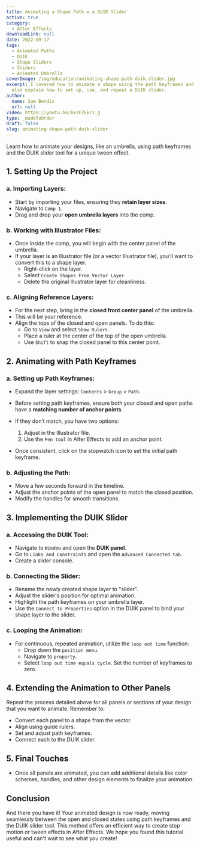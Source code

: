 ```yaml
---
title: Animating a Shape Path w a DUIK Slider
active: true
category: 
  - After Effects
downloadLink: null
date: 2022-09-17
tags:
  - Animated Paths
  - DUIK
  - Shape Sliders
  - Sliders
  - Animated Umbrella
coverImage: /img/education/animating-shape-path-duik-slider.jpg
excerpt: I covered how to animate a shape using the path keyframes and anchor points. I
  also explain how to set up, use, and repeat a DUIK slider.
author:
  name: Sam Bendix
  url: null
video: https://youtu.be/bksFZEkrJ_g
type: _madeToOrder
draft: false
slug: animating-shape-path-duik-slider
---
```

Learn how to animate your designs, like an umbrella, using path keyframes and the DUIK slider tool for a unique tween effect.

## **1. Setting Up the Project**

### **a. Importing Layers:**

- Start by importing your files, ensuring they **retain layer sizes**.
- Navigate to `Comp 1`.
- Drag and drop your **open umbrella layers** into the comp.
  
### **b. Working with Illustrator Files:**

- Once inside the comp, you will begin with the center panel of the umbrella.
- If your layer is an Illustrator file (or a vector Illustrator file), you'll want to convert this to a shape layer.
  - Right-click on the layer.
  - Select `Create Shapes From Vector Layer`.
  - Delete the original Illustrator layer for cleanliness.

### **c. Aligning Reference Layers:**

- For the next step, bring in the **closed front center panel** of the umbrella.
- This will be your reference.
- Align the tops of the closed and open panels. To do this:
  - Go to `View` and select `Show Rulers`.
  - Place a ruler at the center of the top of the open umbrella.
  - Use `Shift` to snap the closed panel to this center point.

## **2. Animating with Path Keyframes**

### **a. Setting up Path Keyframes:**

- Expand the layer settings: `Contents` > `Group` > `Path`.
- Before setting path keyframes, ensure both your closed and open paths have a **matching number of anchor points**.
- If they don’t match, you have two options:
  1. Adjust in the Illustrator file.
  2. Use the `Pen tool` in After Effects to add an anchor point.
  
- Once consistent, click on the stopwatch icon to set the initial path keyframe.
  
### **b. Adjusting the Path:**

- Move a few seconds forward in the timeline.
- Adjust the anchor points of the open panel to match the closed position.
- Modify the handles for smooth transitions.

## **3. Implementing the DUIK Slider**

### **a. Accessing the DUIK Tool:**

- Navigate to `Window` and open the **DUIK panel**.
- Go to `Links and Constraints` and open the `Advanced Connected tab`.
- Create a slider console. 

### **b. Connecting the Slider:**

- Rename the newly created shape layer to "slider".
- Adjust the slider's position for optimal animation.
- Highlight the path keyframes on your umbrella layer.
- Use the `Connect to Properties` option in the DUIK panel to bind your shape layer to the slider.
  
### **c. Looping the Animation:**

- For continuous, repeated animation, utilize the `loop out time` function:
  - Drop down the `position menu`.
  - Navigate to `property`.
  - Select `loop out time equals cycle`. Set the number of keyframes to zero.

## **4. Extending the Animation to Other Panels**

Repeat the process detailed above for all panels or sections of your design that you want to animate. Remember to:

- Convert each panel to a shape from the vector.
- Align using guide rulers.
- Set and adjust path keyframes.
- Connect each to the DUIK slider.

## **5. Final Touches**

- Once all panels are animated, you can add additional details like color schemes, handles, and other design elements to finalize your animation.

## **Conclusion**

And there you have it! Your animated design is now ready, moving seamlessly between the open and closed states using path keyframes and the DUIK slider tool. This method offers an efficient way to create stop motion or tween effects in After Effects. We hope you found this tutorial useful and can't wait to see what you create!
